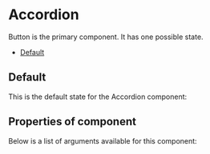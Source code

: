 
<Meta of={AccordionStories} />

# Accordion

Button is the primary component. It has one possible state.

- [Default](#default)

## Default

This is the default state for the Accordion component:

<Canvas of={AccordionStories.Default} />

## Properties of component

Below is a list of arguments available for this component:

<ArgTypes of={AccordionStories} />
